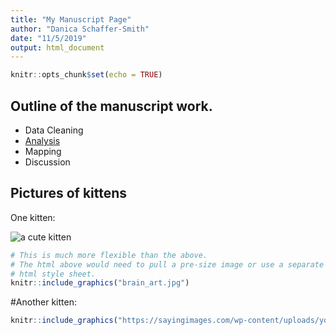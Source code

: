 ```yaml
---
title: "My Manuscript Page"
author: "Danica Schaffer-Smith"
date: "11/5/2019"
output: html_document
---
```


```r
knitr::opts_chunk$set(echo = TRUE)
```

## Outline of the manuscript work.

- Data Cleaning
- [Analysis](exercise_markdown.html)
- Mapping
- Discussion

<!-- This code is commented out -->

## Pictures of kittens

One kitten:

<img src = "https://imgflip.com/s/meme/Cute-Cat.jpg" class = "displayleft" alt = "a cute kitten"/>


```r
# This is much more flexible than the above. 
# The html above would need to pull a pre-size image or use a separate
# html style sheet. 
knitr::include_graphics("brain_art.jpg")
```

#Another kitten:
```r
knitr::include_graphics("https://sayingimages.com/wp-content/uploads/you-have-kitten-memes.jpg")
```




